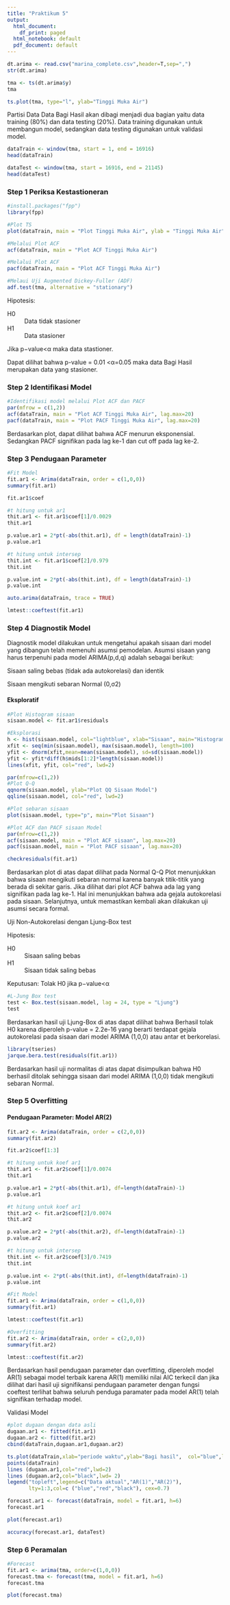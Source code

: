 ```yaml
---
title: "Praktikum 5"
output:
  html_document:
    df_print: paged
  html_notebook: default
  pdf_document: default
---
```



```r
dt.arima <- read.csv("marina_complete.csv",header=T,sep=",")
str(dt.arima)
```

```r
tma <- ts(dt.arima$y)
tma
```

```r
ts.plot(tma, type="l", ylab="Tinggi Muka Air")
```

Partisi Data Data Bagi Hasil akan dibagi menjadi dua bagian yaitu data training (80%) dan data testing (20%). Data training digunakan untuk membangun model, sedangkan data testing digunakan untuk validasi model.

```r
dataTrain <- window(tma, start = 1, end = 16916)
head(dataTrain)
```

```r
dataTest <- window(tma, start = 16916, end = 21145)
head(dataTest)
```
  
### Step 1 Periksa Kestastioneran

```r
#install.packages("fpp")
library(fpp)
```

```r
#Plot TS
plot(dataTrain, main = "Plot Tinggi Muka Air", ylab = "Tinggi Muka Air")
```

```r
#Melalui Plot ACF
acf(dataTrain, main = "Plot ACF Tinggi Muka Air")
```

```r
#Melalui Plot ACF
pacf(dataTrain, main = "Plot ACF Tinggi Muka Air")
```

```r
#Melaui Uji Augmented Dickey-Fuller (ADF)
adf.test(tma, alternative = "stationary")
```

Hipotesis:

H0
: Data tidak stasioner

H1
: Data stasioner

Jika p−value<α
 maka data stastioner.

Dapat dilihat bahwa p-value = 0.01 <α=0.05
 maka data Bagi Hasil merupakan data yang stasioner.
 

### Step 2 Identifikasi Model

```r
#Identifikasi model melalui Plot ACF dan PACF
par(mfrow = c(1,2))
acf(dataTrain, main = "Plot ACF Tinggi Muka Air", lag.max=20)
pacf(dataTrain, main = "Plot PACF Tinggi Muka Air", lag.max=20)
```

Berdasarkan plot, dapat dilihat bahwa ACF menurun eksponensial. Sedangkan PACF signifikan pada lag ke-1 dan cut off pada lag ke-2.


### Step 3 Pendugaan Parameter

```r
#Fit Model
fit.ar1 <- Arima(dataTrain, order = c(1,0,0))
summary(fit.ar1)
```

```r
fit.ar1$coef
```

```r
#t hitung untuk ar1
thit.ar1 <- fit.ar1$coef[1]/0.0029
thit.ar1
```

```r
p.value.ar1 = 2*pt(-abs(thit.ar1), df = length(dataTrain)-1)
p.value.ar1
```

```r
#t hitung untuk intersep
thit.int <- fit.ar1$coef[2]/0.979
thit.int
```

```r
p.value.int = 2*pt(-abs(thit.int), df = length(dataTrain)-1)
p.value.int
```

```r
auto.arima(dataTrain, trace = TRUE)
```

```r
lmtest::coeftest(fit.ar1)
```


### Step 4 Diagnostik Model

Diagnostik model dilakukan untuk mengetahui apakah sisaan dari model yang dibangun telah memenuhi asumsi pemodelan. Asumsi sisaan yang harus terpenuhi pada model ARIMA(p,d,q) adalah sebagai berikut:

Sisaan saling bebas (tidak ada autokorelasi) dan identik

Sisaan mengikuti sebaran Normal (0,σ2)

#### Eksploratif

```r
#Plot Histogram sisaan
sisaan.model <- fit.ar1$residuals

#Eksplorasi
h <- hist(sisaan.model, col="lightblue", xlab="Sisaan", main="Histogram Sisaan")
xfit <- seq(min(sisaan.model), max(sisaan.model), length=100)
yfit <- dnorm(xfit,mean=mean(sisaan.model), sd=sd(sisaan.model))
yfit <- yfit*diff(h$mids[1:2]*length(sisaan.model))
lines(xfit, yfit, col="red", lwd=2)
```

```r
par(mfrow=c(1,2))
#Plot Q-Q
qqnorm(sisaan.model, ylab="Plot QQ Sisaan Model")
qqline(sisaan.model, col="red", lwd=2)

#Plot sebaran sisaan
plot(sisaan.model, type="p", main="Plot Sisaan")
```

```r
#Plot ACF dan PACF sisaan Model
par(mfrow=c(1,2))
acf(sisaan.model, main = "Plot ACF sisaan", lag.max=20)
pacf(sisaan.model, main = "Plot PACF sisaan", lag.max=20)
```

```r
checkresiduals(fit.ar1)
```

Berdasarkan plot di atas dapat dilihat pada Normal Q-Q Plot menunjukkan bahwa sisaan mengikuti sebaran normal karena banyak titik-titik yang berada di sekitar garis. Jika dilihat dari plot ACF bahwa ada lag yang signifikan pada lag ke-1. Hal ini menunjukkan bahwa ada gejala autokorelasi pada sisaan. Selanjutnya, untuk memastikan kembali akan dilakukan uji asumsi secara formal.

Uji Non-Autokorelasi dengan Ljung-Box test

Hipotesis:

H0
: Sisaan saling bebas

H1
: Sisaan tidak saling bebas

Keputusan: Tolak H0
 jika p−value<α
 
```r
#L-Jung Box test
test <- Box.test(sisaan.model, lag = 24, type = "Ljung")
test
```
 
Berdasarkan hasil uji Ljung-Box di atas dapat dilihat bahwa Berhasil tolak H0 karena diperoleh p-value = 2.2e-16 yang berarti terdapat gejala autokorelasi pada sisaan dari model ARIMA (1,0,0) atau antar et berkorelasi.


```r
library(tseries)
jarque.bera.test(residuals(fit.ar1))
```

Berdasarkan hasil uji normalitas di atas dapat disimpulkan bahwa H0 berhasil ditolak sehingga sisaan dari model ARIMA (1,0,0) tidak mengikuti sebaran Normal.


### Step 5 Overfitting

#### Pendugaan Parameter: Model AR(2)

```r
fit.ar2 <- Arima(dataTrain, order = c(2,0,0))
summary(fit.ar2)
```

```r
fit.ar2$coef[1:3]
```

```r
#t hitung untuk koef ar1
thit.ar1 <- fit.ar2$coef[1]/0.0074
thit.ar1
```

```r
p.value.ar1 = 2*pt(-abs(thit.ar1), df=length(dataTrain)-1)
p.value.ar1
```

```r
#t hitung untuk koef ar1
thit.ar2 <- fit.ar2$coef[2]/0.0074
thit.ar2

```

```r
p.value.ar2 = 2*pt(-abs(thit.ar2), df=length(dataTrain)-1)
p.value.ar2
```

```r
#t hitung untuk intersep
thit.int <- fit.ar2$coef[3]/0.7419
thit.int
```

```r
p.value.int <- 2*pt(-abs(thit.int), df=length(dataTrain)-1)
p.value.int
```

```r
#Fit Model
fit.ar1 <- Arima(dataTrain, order = c(1,0,0))
summary(fit.ar1)
```

```r
lmtest::coeftest(fit.ar1)
```

```r
#Overfitting
fit.ar2 <- Arima(dataTrain, order = c(2,0,0))
summary(fit.ar2)
```

```r
lmtest::coeftest(fit.ar2)
```
Berdasarkan hasil pendugaan parameter dan overfitting, diperoleh model AR(1) sebagai model terbaik karena AR(1) memiliki nilai AIC terkecil dan jika dilihat dari hasil uji signifikansi pendugaan parameter dengan fungsi coeftest terlihat bahwa seluruh penduga paramater pada model AR(1) telah signifikan terhadap model.


Validasi Model
```r
#plot dugaan dengan data asli
dugaan.ar1 <- fitted(fit.ar1)
dugaan.ar2 <- fitted(fit.ar2)
cbind(dataTrain,dugaan.ar1,dugaan.ar2)
```

```r
ts.plot(dataTrain,xlab="periode waktu",ylab="Bagi hasil",  col="blue",lty=3)
points(dataTrain)
lines (dugaan.ar1,col="red",lwd=2)
lines (dugaan.ar2,col="black",lwd= 2)
legend("topleft",legend=c("Data aktual","AR(1)","AR(2)"),
       lty=1:3,col=c ("blue","red","black"), cex=0.7)
```

```r
forecast.ar1 <- forecast(dataTrain, model = fit.ar1, h=6)
forecast.ar1
```

```r
plot(forecast.ar1)
```


```r
accuracy(forecast.ar1, dataTest)
```

### Step 6 Peramalan

```r
#Forecast
fit.ar1 <- arima(tma, order=c(1,0,0))
forecast.tma <- forecast(tma, model = fit.ar1, h=6)
forecast.tma
```

```r
plot(forecast.tma)
```





